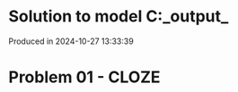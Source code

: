# Solution to model C:\Users\pedrocruz\Documents\GitHub\pyequa\examples\cloze\_output_

Produced in 2024-10-27 13:33:39

# Problem 01 - CLOZE
